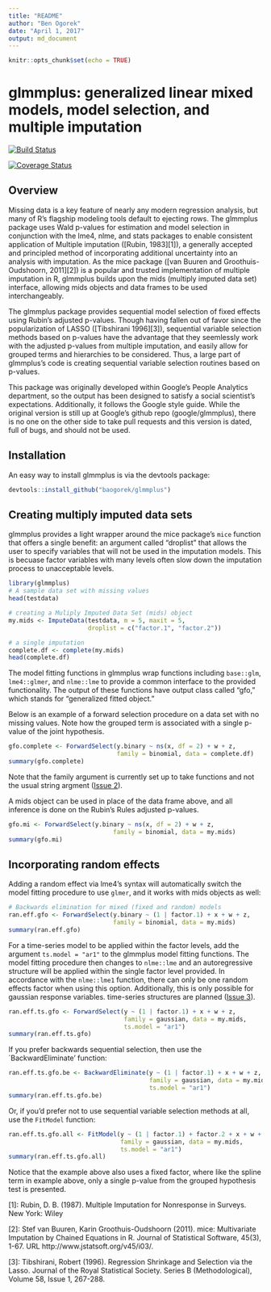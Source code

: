 ---
title: "README"
author: "Ben Ogorek"
date: "April 1, 2017"
output: md_document
---

```{r setup, include=FALSE}
knitr::opts_chunk$set(echo = TRUE)
```


glmmplus: generalized linear mixed models, model selection, and multiple imputation
=======================================================

[![Build Status](https://travis-ci.org/baogorek/glmmplus.svg?branch=master)](https://travis-ci.org/glmmplus)

[![Coverage Status](https://img.shields.io/codecov/c/github/baogorek/glmmplus/master.svg)](https://codecov.io/github/baogorek/glmmplus?branch=master)

## Overview

Missing data is a key feature of nearly any modern regression analysis, but
many of R's flagship modeling tools default to ejecting rows. 
The glmmplus package uses Wald p-values for estimation and model selection in
conjunction with the lme4, nlme, and stats packages to enable consistent 
application of Multiple imputation ([Rubin, 1983][1]), a generally accepted and
principled method of incorporating additional uncertainty into an analysis with
imputation. As the mice package ([van Buuren and Groothuis-Oudshoorn, 2011][2])
is a popular and trusted implementation of multiple imputation in R, glmmplus
builds upon the mids (multiply imputed data set) interface, allowing mids
objects and data frames to be used interchangeably.

The glmmplus package provides sequential model selection of fixed effects
using Rubin's adjusted p-values. Though having fallen out of favor since
the popularization of LASSO ([Tibshirani 1996][3]), sequential
variable selection methods based on p-values have the advantage that
they seemlessly work with the adjusted p-values from multiple imputation,
and easily allow for grouped terms and hierarchies to be considered.
Thus, a large part of glmmplus's code is creating sequential
variable selection routines based on p-values.

This package was originally developed within Google's People Analytics
department, so the output has been designed to satisfy a social scientist's
expectations. Additionally, it follows the Google style guide. While the
original version is still up at Google's github repo (google/glmmplus),
there is no one on the other side to take pull requests and this version
is dated, full of bugs, and should not be used.

## Installation

An easy way to install glmmplus is via the devtools package:

```{r eval = FALSE}
devtools::install_github("baogorek/glmmplus")
```


## Creating multiply imputed data sets

glmmplus provides a light wrapper around the mice package's `mice` function
that offers a single benefit: an argument called "droplist" that
allows the user to specify variables that will not be used in the imputation
models. This is becuase factor variables with many levels often slow down the
imputation process to unacceptable levels.

```{r}
library(glmmplus)
# A sample data set with missing values
head(testdata)

# creating a Muliply Imputed Data Set (mids) object
my.mids <- ImputeData(testdata, m = 5, maxit = 5,
                      droplist = c("factor.1", "factor.2"))

# a single imputation
complete.df <- complete(my.mids)
head(complete.df)
```

The model fitting functions in glmmplus wrap functions including `base::glm`,
`lme4::glmer`, and `nlme::lme` to provide a common interface to the provided
functionality. The output of these functions have output class called "gfo,"
which stands for "generalized fitted object."

Below is an example of a forward selection procedure on a data set with
no missing values. Note how the grouped term is associated with a single
p-value of the joint hypothesis.
```{r}
gfo.complete <- ForwardSelect(y.binary ~ ns(x, df = 2) + w + z,
                              family = binomial, data = complete.df)
summary(gfo.complete)
```

Note that the family argument is currently set up to take functions and not the
usual string argment ([Issue 2](https://github.com/baogorek/glmmplus/issues/2)).

A mids object can be used in place of the data frame above,
and all inference is done on the Rubin's Rules adjusted p-values.

```{r}
gfo.mi <- ForwardSelect(y.binary ~ ns(x, df = 2) + w + z,
                             family = binomial, data = my.mids)
summary(gfo.mi)
```

## Incorporating random effects

Adding a random effect via lme4's syntax will automatically switch the
model fitting procedure to use ```glmer```, and it works with mids objects as
well:
```{r}
# Backwards elimination for mixed (fixed and random) models
ran.eff.gfo <- ForwardSelect(y.binary ~ (1 | factor.1) + x + w + z,
                             family = binomial, data = my.mids)
summary(ran.eff.gfo)
```

For a time-series model to be applied within the factor levels, add the argument
`ts.model = "ar1"` to the glmmplus model fitting functions. The model fitting
procedure then changes to `nlme::lme` and an autoregressive structure will be applied
within the single factor level provided. In accordance with the `nlme::lme1`
function, there can only be one random effects factor when using this option.
Additionally, this is only possible for gaussian response variables.
time-series structures are planned ([Issue 3](https://github.com/baogorek/glmmplus/issues/3)).

```{r}
ran.eff.ts.gfo <- ForwardSelect(y ~ (1 | factor.1) + x + w + z,
                                family = gaussian, data = my.mids,
                                ts.model = "ar1")
summary(ran.eff.ts.gfo)
```

If you prefer backwards sequential selection, then use the `BackwardEliminate'
function:
```{r}
ran.eff.ts.gfo.be <- BackwardEliminate(y ~ (1 | factor.1) + x + w + z,
                                       family = gaussian, data = my.mids,
                                       ts.model = "ar1")
summary(ran.eff.ts.gfo.be)
```

Or, if you'd prefer not to use sequential variable selection methods at all,
use the `FitModel` function:

```{r}
ran.eff.ts.gfo.all <- FitModel(y ~ (1 | factor.1) + factor.2 + x + w + z,
                               family = gaussian, data = my.mids,
                               ts.model = "ar1")
summary(ran.eff.ts.gfo.all)
```

Notice that the example above also uses a fixed factor, where like the spline
term in example above, only a single p-value from the grouped hypothesis test
is presented.

[1]: Rubin, D. B. (1987). Multiple Imputation for Nonresponse in Surveys. New York: Wiley

[2]: Stef van Buuren, Karin Groothuis-Oudshoorn (2011). mice: Multivariate Imputation by Chained Equations in R.  Journal of Statistical Software, 45(3), 1-67. URL http://www.jstatsoft.org/v45/i03/.

[3]: Tibshirani, Robert (1996). Regression Shrinkage and Selection via the Lasso. Journal of the Royal Statistical Society. Series B (Methodological), Volume 58, Issue 1, 267-288.